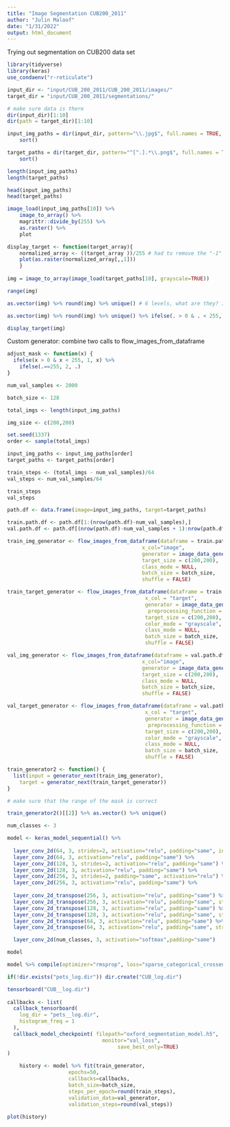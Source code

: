 ```yaml
---
title: "Image Segmentation CUB200_2011"
author: "Julin Maloof"
date: "1/31/2022"
output: html_document
---
```


Trying out segmentation on CUB200 data set

```r
library(tidyverse)
library(keras)
use_condaenv("r-reticulate")
```

```r
input_dir <- "input/CUB_200_2011/CUB_200_2011/images/" 
target_dir = "input/CUB_200_2011/segmentations/" 

# make sure data is there
dir(input_dir)[1:10]
dir(path = target_dir)[1:10]
```

```r
input_img_paths = dir(input_dir, pattern="\\.jpg$", full.names = TRUE, recursive = TRUE) %>% 
    sort() 

target_paths = dir(target_dir, pattern="^[^.].*\\.png$", full.names = TRUE, recursive = TRUE) %>% 
    sort() 

length(input_img_paths)
length(target_paths)

head(input_img_paths)
head(target_paths)
```

```r
image_load(input_img_paths[10]) %>% 
    image_to_array() %>%
    magrittr::divide_by(255) %>%
    as.raster() %>%
    plot
```

```r
display_target <- function(target_array){
    normalized_array <- ((target_array ))/255 # had to remove the "-1" and the * 127
    plot(as.raster(normalized_array[,,1]))
    }
  
img = image_to_array(image_load(target_paths[10], grayscale=TRUE))

range(img)

as.vector(img) %>% round(img) %>% unique() # 6 levels, what are they? I may want to collapse the middle ranges?

as.vector(img) %>% round(img) %>% unique() %>% ifelse(. > 0 & . < 255, 1, .) %>%  ifelse(.==255, 2, .)

display_target(img)
```

Custom generator: combine two calls to flow_images_from_dataframe
```r
adjust_mask <- function(x) {
  ifelse(x > 0 & x < 255, 1, x) %>%  
    ifelse(.==255, 2, .)
}

num_val_samples <- 2000

batch_size <- 128

total_imgs <- length(input_img_paths)

img_size <- c(200,200)

set.seed(1337)
order <- sample(total_imgs)

input_img_paths <- input_img_paths[order]
target_paths <- target_paths[order]

train_steps <- (total_imgs - num_val_samples)/64
val_steps <- num_val_samples/64

train_steps
val_steps

path.df <- data.frame(image=input_img_paths, target=target_paths)

train.path.df <- path.df[1:(nrow(path.df)-num_val_samples),]
val.path.df <- path.df[(nrow(path.df)-num_val_samples + 1):nrow(path.df),]

train_img_generator <- flow_images_from_dataframe(dataframe = train.path.df, 
                                            x_col="image",  
                                            generator = image_data_generator(rescale=1/255),
                                            target_size = c(200,200),
                                            class_mode = NULL,
                                            batch_size = batch_size,
                                            shuffle = FALSE)

train_target_generator <- flow_images_from_dataframe(dataframe = train.path.df,
                                             x_col = "target",
                                             generator = image_data_generator(
                                              preprocessing_function = adjust_mask),
                                             target_size = c(200,200),
                                             color_mode = "grayscale",
                                             class_mode = NULL,
                                             batch_size = batch_size,
                                             shuffle = FALSE)

val_img_generator <- flow_images_from_dataframe(dataframe = val.path.df, 
                                            x_col="image",  
                                            generator = image_data_generator(rescale=1/255),
                                            target_size = c(200,200),
                                            class_mode = NULL,
                                            batch_size = batch_size,
                                            shuffle = FALSE)

val_target_generator <- flow_images_from_dataframe(dataframe = val.path.df,
                                             x_col = "target",
                                             generator = image_data_generator(
                                              preprocessing_function = adjust_mask),
                                             target_size = c(200,200),
                                             color_mode = "grayscale",
                                             class_mode = NULL,
                                             batch_size = batch_size,
                                             shuffle = FALSE)

train_generator2 <- function() {
  list(input = generator_next(train_img_generator),
    target = generator_next(train_target_generator))
}

# make sure that the range of the mask is correct

train_generator2()[[2]] %>% as.vector() %>% unique()
```


```r
num_classes <- 3

model <- keras_model_sequential() %>%
  
  layer_conv_2d(64, 3, strides=2, activation="relu", padding="same", input_shape= c(img_size, 3)) %>%
  layer_conv_2d(64, 3, activation="relu", padding="same") %>%
  layer_conv_2d(128, 3, strides=2, activation="relu", padding="same") %>%
  layer_conv_2d(128, 3, activation="relu", padding="same") %>%
  layer_conv_2d(256, 3, strides=2, padding="same", activation="relu") %>%
  layer_conv_2d(256, 3, activation="relu", padding="same") %>%
  
  layer_conv_2d_transpose(256, 3, activation="relu", padding="same") %>%
  layer_conv_2d_transpose(256, 3, activation="relu", padding="same", strides=2) %>%
  layer_conv_2d_transpose(128, 3, activation="relu", padding="same") %>%
  layer_conv_2d_transpose(128, 3, activation="relu", padding="same", strides=2) %>%
  layer_conv_2d_transpose(64, 3, activation="relu", padding="same") %>%
  layer_conv_2d_transpose(64, 3, activation="relu", padding="same", strides=2) %>%

  layer_conv_2d(num_classes, 3, activation="softmax",padding="same")

model
```

```r
model %>% compile(optimizer="rmsprop", loss="sparse_categorical_crossentropy")

if(!dir.exists("pets_log.dir")) dir.create("CUB_log.dir")

tensorboard("CUB__log.dir")
  
callbacks <- list(
  callback_tensorboard(
    log_dir = "pets__log.dir",
    histogram_freq = 1
  ), 
  callback_model_checkpoint( filepath="oxford_segmentation_model.h5",
                               monitor="val_loss", 
                                    save_best_only=TRUE)
)
  
    history <- model %>% fit(train_generator,
                    epochs=50,
                    callbacks=callbacks,
                    batch_size=batch_size,
                    steps_per_epoch=round(train_steps),
                    validation_data=val_generator,
                    validation_steps=round(val_steps))                                        
            
plot(history)
```

